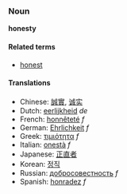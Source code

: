 ===Noun===
'''honesty'''

====Related terms====
*[[honest]]

====Translations====
*Chinese: [[誠實]], [[诚实]]
*Dutch: [[eerlijkheid]] ''de''
*French: [[honnêteté]] ''f''
*German: [[Ehrlichkeit]] ''f''
*Greek: [[τιμιότητα]] ''f''
*Italian: [[onestà]] ''f''
*Japanese: [[正直者]]
*Korean: [[정직]]
*Russian: [[добросовестность]] ''f''
*Spanish: [[honradez]] ''f''